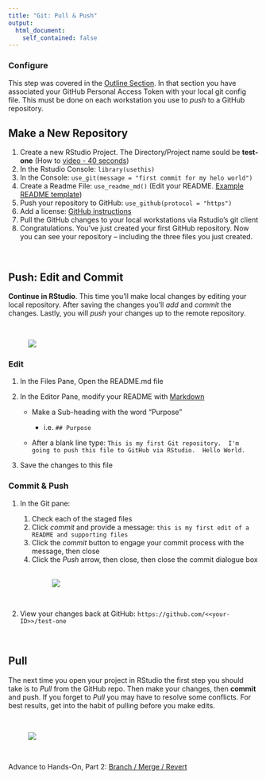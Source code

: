 ```yaml
---
title: "Git: Pull & Push"
output: 
  html_document:
    self_contained: false
---
```


### Configure 

This step was covered in the [Outline Section](outline.html). In that section you have associated your GitHub Personal Access Token with your local git config file. This must be done on each workstation you use to *push* to a GitHub repository.  

## Make a New Repository

1. Create a new RStudio Project.  The Directory/Project name sould be **test-one** (How to [video - 40 seconds](https://youtu.be/etkSsF6r2iU))
1. In the Rstudio Console: `library(usethis)`
1. In the Console:  `use_git(message = "first commit for my helo world")`
1. Create a Readme File:  `use_readme_md()`   (Edit your README.  [Example README template](https://gist.github.com/PurpleBooth/109311bb0361f32d87a2))
1. Push your repository to GitHub:  `use_github(protocol = "https")`
1. Add a license:  [GitHub instructions](https://help.github.com/articles/adding-a-license-to-a-repository/)
1. Pull the GitHub changes to your local workstations via Rstudio's git client
1. Congratulations.  You've just created your first GitHub repository.  Now you can see your repository -- including the three files you just created.

&nbsp; 

## Push: Edit and Commit

**Continue in RStudio**.  This time you'll make local changes by editing your local repository.  After saving the changes you'll *add* and *commit* the changes.  Lastly, you will *push* your changes up to the remote repository.

<br><figure>![](images/push.png)</figure>

### Edit

1. In the Files Pane, Open the README.md file
1. In the Editor Pane, modify your README with [Markdown](markdown.html)

    - Make a Sub-heading with the word "Purpose"
    
        - i.e. `## Purpose`
        
    - After a blank line type: `This is my first Git repository.  I'm going to push this file to GitHub via RStudio.  Hello World.`
1. Save the changes to this file


### Commit & Push

1. In the Git pane:

    1. Check each of the staged files
    1. Click *commit* and provide a message:  `this is my first edit of a README and supporting files`
    1. Click the *commit* button to engage your commit  process with the message, then close
    1. Click the *Push* arrow, then close, then close the commit dialogue box  
<br><figure>![](images/commit_push.png)</figure><br>

1. View your changes back at GitHub:  `https://github.com/<<your-ID>>/test-one`

&nbsp; 

## Pull

The next time you open your project in RStudio the first step you should take is to *Pull* from the GitHub repo.  Then make your changes, then **commit** and push.  If you forget to *Pull* you may have to resolve some conflicts. For best results, get into the habit of pulling before you make edits.

<br><figure>![](images/git_push_pull.png)</figure><br>

Advance to Hands-On, Part 2:  [Branch / Merge / Revert](handson_branch.html)

&nbsp; 

&nbsp;